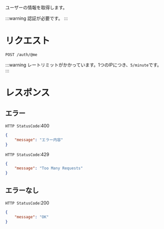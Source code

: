 ユーザーの情報を取得します。

:::warning 認証が必要です。 :::

# リクエスト
```
POST /auth/@me
```

:::warning レートリミットがかかっています。1つのIPにつき、`5/minute`です。 :::

# レスポンス

## エラー

`HTTP StatusCode`:400

```json
{
    "message": "エラー内容"
}
```

`HTTP StatusCode`:429
```json
{
    "message": "Too Many Requests"
}
```

## エラーなし

`HTTP StatusCode`:200

```json
{
    "message": "OK"
}
```
